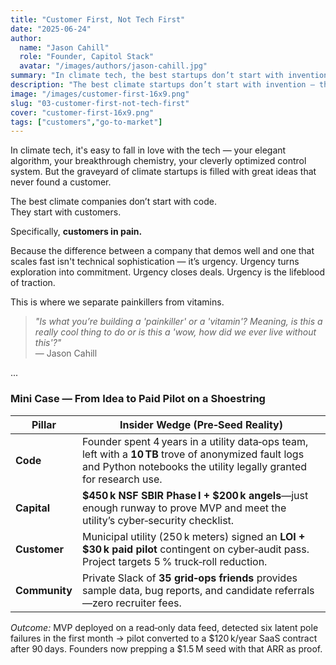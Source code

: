 ```yaml
---
title: "Customer First, Not Tech First"
date: "2025-06-24"
author:
  name: "Jason Cahill"
  role: "Founder, Capitol Stack"
  avatar: "/images/authors/jason-cahill.jpg"
summary: "In climate tech, the best startups don’t start with invention — they start with pain. Adoption beats innovation every time."
description: "The best climate startups don’t start with invention — they start with customers in pain. Urgency, not elegance, drives adoption."
image: "/images/customer-first-16x9.png"
slug: "03-customer-first-not-tech-first"
cover: "customer-first-16x9.png"
tags: ["customers","go-to-market"]
---
```


In climate tech, it's easy to fall in love with the tech — your elegant algorithm, your breakthrough chemistry, your cleverly optimized control system. But the graveyard of climate startups is filled with great ideas that never found a customer.

The best climate companies don’t start with code.  
They start with customers.

Specifically, **customers in pain.**

Because the difference between a company that demos well and one that scales fast isn't technical sophistication — it’s urgency. Urgency turns exploration into commitment. Urgency closes deals. Urgency is the lifeblood of traction.

This is where we separate painkillers from vitamins.

> *"Is what you’re building a 'painkiller' or a 'vitamin'? Meaning, is this a really cool thing to do or is this a 'wow, how did we ever live without this'?"*  
> — Jason Cahill

...

### Mini Case — From Idea to Paid Pilot on a Shoestring

| Pillar | Insider Wedge (Pre‑Seed Reality) |
|--------|----------------------------------|
| **Code** | Founder spent 4 years in a utility data‑ops team, left with a **10 TB** trove of anonymized fault logs and Python notebooks the utility legally granted for research use. |
| **Capital** | **$450 k NSF SBIR Phase I + $200 k angels**—just enough runway to prove MVP and meet the utility’s cyber‑security checklist. |
| **Customer** | Municipal utility (250 k meters) signed an **LOI + $30 k paid pilot** contingent on cyber‑audit pass. Project targets 5 % truck‑roll reduction. |
| **Community** | Private Slack of **35 grid‑ops friends** provides sample data, bug reports, and candidate referrals—zero recruiter fees. |

*Outcome:* MVP deployed on a read‑only data feed, detected six latent pole failures in the first month → pilot converted to a $120 k/year SaaS contract after 90 days. Founders now prepping a $1.5 M seed with that ARR as proof.
